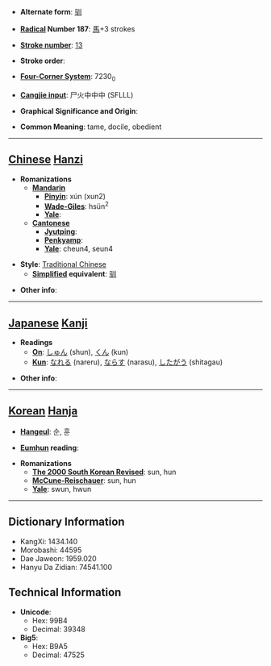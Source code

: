 * '''Alternate form''': [[驯]]

* '''[[Wiktionary:Chinese radical index| Radical]] Number 187''': [[Wiktionary:Chinese radical index 馬|馬]]+3 strokes

* '''[[Wiktionary:Chinese total strokes index|Stroke number]]''': [[Wiktionary:Chinese total strokes index 13|13]]

* '''Stroke order''': 

* '''[[Wiktionary:Chinese four corner index|Four-Corner System]]''': 7230<sub>0</sub>

* '''[[Wiktionary:Chinese Cangjie index|Cangjie input]]''': 尸火中中中 (SFLLL)

* '''Graphical Significance and Origin''': 

* '''Common Meaning''': tame, docile, obedient

----

== [[Chinese]] [[Hanzi]] ==

* '''Romanizations'''
** '''[[Mandarin]]'''
*** '''[[Pinyin]]''': xún (xun2)
*** '''[[Wade-Giles]]''': hsün<sup>2</sup>
*** '''[[Yale]]''': 
** '''[[Cantonese]]'''
*** '''[[Jyutping]]''':
*** '''[[Penkyamp]]''': 
*** '''[[Yale]]''': cheun4, seun4

* '''Style''': [[Traditional Chinese]] 
** '''[[Simplified Chinese|Simplified]] equivalent''': [[驯]]

* '''Other info''': 

----

== [[Japanese]] [[Kanji]] ==

* '''Readings'''
** '''[[On]]''': [[しゅん]] (shun), [[くん]] (kun)
** '''[[Kun]]''': [[なれる]] (nareru), [[ならす]] (narasu), [[したがう]] (shitagau)

* '''Other info''':  

----

== [[Korean]] [[Hanja]] ==

* '''[[Hangeul]]''': 순, 훈

* '''[[Eumhun]] reading''': 

* '''Romanizations'''
** '''[[The 2000 South Korean Revised Romanization|The 2000 South Korean Revised]]''': sun, hun
** '''[[McCune-Reischauer]]''': sun, hun
** '''[[Yale]]''': swun, hwun

----

== Dictionary Information ==

* KangXi: 1434.140
* Morobashi: 44595
* Dae Jaweon: 1959.020
* Hanyu Da Zidian: 74541.100

== Technical Information ==

* '''Unicode''':
** Hex: 99B4
** Decimal: 39348
* '''Big5''':
** Hex: B9A5
** Decimal: 47525
